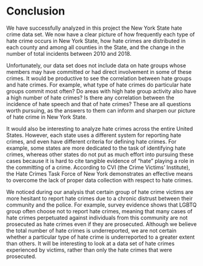 # Conclusion
We have successfully analyzed in this project the New York State hate crime data set. We now have a clear picture of how frequently each type of hate crime occurs in New York State, how hate crimes are distributed in each county and among all counties in the State, and the change in the number of total incidents between 2010 and 2018. 

Unfortunately, our data set does not include data on hate groups whose members may have committed or had direct involvement in some of these crimes. It would be productive to see the correlation between hate groups and hate crimes. For example, what type of hate crimes do particular hate groups commit most often? Do areas with high hate group activity also have a high number of hate crimes? Is there any correlation between the incidence of hate speech and that of hate crimes? These are all questions worth pursuing, as the answers to them can inform and sharpen our picture of hate crime in New York State.

It would also be interesting to analyze hate crimes across the entire United States. However, each state uses a different system for reporting hate crimes, and even have different criteria for defining hate crimes. For example, some states are more dedicated to the task of identifying hate crimes, whereas other states do not put as much effort into pursuing these cases because it is hard to cite tangible evidence of “hate” playing a role in the committing of a crime. According to CVI (the Crime Victims' Institute), the Hate Crimes Task Force of New York demonstrates an effective means to overcome the lack of proper data collection with respect to hate crimes. 

We noticed during our analysis that certain group of hate crime victims are more hesitant to report hate crimes due to a chronic distrust between their community and the police. For example, survey evidence shows that LGBTQ group often choose not to report hate crimes, meaning that many cases of hate crimes perpetuated against individuals from this community are not prosecuted as hate crimes even if they are prosecuted. Although we believe the total number of hate crimes is underreported, we are not certain whether a particular type of hate crime is underreported to a greater extent than others. It will be interesting to look at a data set of hate crimes experienced by victims, rather than only the hate crimes that were prosecuted.
